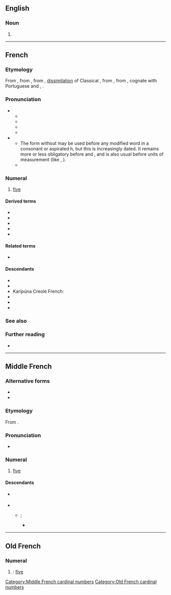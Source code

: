 ==English==

===Noun===
{{en-noun}}

# {{archaic form of|en|cinque}}

----

==French==

===Etymology===
From {{inh|fr|frm|cinq}}, from {{inh|fr|fro|cinc}}, from {{inh|fr|VL.|*cinque}}, [[dissimilation]] of Classical {{inh|fr|la|quīnque||five}}, from {{inh|fr|itc-pro|*kʷenkʷe}}, from {{inh|fr|ine-pro|*pénkʷe}}, cognate with Portuguese and {{cog|es|cinco}}, {{cog|it|cinque}}.

===Pronunciation===
* {{fr-IPA|cinque}}
** {{audio|fr|Fr-cinq-fr.ogg|Audio (France) {{IPAchar|[sã̠ːc]}}}}
** {{audio|fr|Qc-cinq-2.ogg|Audio (Quebec)}}
** {{audio|fr|Qc-cinq-1.ogg|Audio (CAN)}}
** {{homophones|fr|scinque|scinques}}
* {{fr-IPA}}
** The form without {{IPAchar|/k/}} may be used before any modified word in a consonant or aspirated h, but this is increasingly dated. It remains more or less obligatory before {{m|fr|cents}} and {{m|fr|mille}}, and is also usual before units of measurement (like {{m|fr|minutes}}, {{m|fr|mètres}}).
** {{homophones|fr|ceins|ceint|ceints|sain|sains|saint|saints|sein|seing|seings|seins}}

===Numeral===
{{number box|fr|5}}
{{head|fr|numeral}}

# [[five]]
#: {{ux|fr|Mon père a '''cinq''' sœurs.|t=My father has '''five''' sisters.}}

====Derived terms====
* {{l|fr|cinq à sept}}
* {{l|fr|cinq cents}}
* {{l|fr|cinq sur cinq}}
* {{l|fr|cinquante}}
* {{l|fr|cinquième}}

====Related terms====
* {{l|fr|quint}}

====Descendants====
* {{desc|gcr|senk}}
* {{desc|ht|senk}}
* Karipúna Creole French: {{l|kmv|sẽk}}
* {{desc|lou|senk}}
* {{desc|mfe|senk}}
* {{desc|crs|senk}}

===See also===
{{table:playing cards/fr}}

===Further reading===
* {{R:TLFi}}

{{cln|fr|cardinal numbers}}
{{C|fr|Five}}

----

==Middle French==

===Alternative forms===
* {{l|frm|cinc}}
* {{l|frm|cincq}}

===Etymology===
From {{inh|frm|fro|cinc}}.

===Pronunciation===
* {{IPA|frm|qual1=in isolation or before a vowel|/sĩːk/|qual2=before a consonant|/sĩː/}}

===Numeral===
{{head|frm|numeral|invariable}}

# [[five]]

====Descendants====
* {{desc|fr|cinq}} {{see desc}}
* {{desc|bor=1|enm|cynk|synk|synke}}
** {{desc|en|cinque|sinque}} {{q|influenced by Italian {{m|it|cinque}}}}; {{l|en|cinq}}
*** {{desc|ja|シンク|tr=shinku|bor=1}}

[[Category:Middle French cardinal numbers]]

----

==Old French==

===Numeral===
{{head|fro|numeral}}

# {{alternative form of|fro|cinc}}: [[five]]

[[Category:Old French cardinal numbers]]